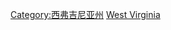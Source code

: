 {{Catnav|頁面分類|地理|各國地理|各國城市|美國城市}}
{{Catnav|頁面分類|人类社会|城市|各國城市|美國城市}}
{{Commonscat|Cities in West Virginia}}

[[Category:西弗吉尼亚州|Category:西弗吉尼亚州]]
[[Category:美國各州城市|West Virginia]]